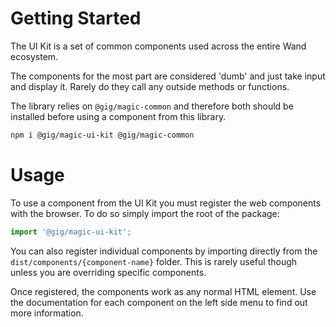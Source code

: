 
<Meta title="UI Kit|Getting Started" />

# Getting Started

The UI Kit is a set of common components used across the entire Wand ecosystem.

The components for the most part are considered 'dumb' and just take input and display it. Rarely do they call any outside methods or functions.

The library relies on `@gig/magic-common` and therefore both should be installed before using a component from this library.

```bash
npm i @gig/magic-ui-kit @gig/magic-common
```

# Usage

To use a component from the UI Kit you must register the web components with the browser. To do so simply import the root of the package:

```javascript
import '@gig/magic-ui-kit';
```

You can also register individual components by importing directly from the `dist/components/{component-name}` folder. This is rarely useful though unless you are overriding specific components.

Once registered, the components work as any normal HTML element. Use the documentation for each component on the left side menu to find out more information.
